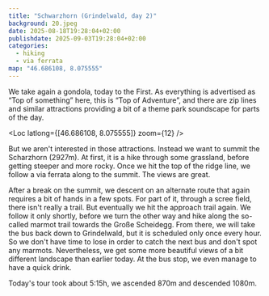 ```yaml
---
title: "Schwarzhorn (Grindelwald, day 2)"
background: 20.jpeg
date: 2025-08-18T19:28:04+02:00
publishdate: 2025-09-03T19:28:04+02:00
categories:
  - hiking
  - via ferrata
map: "46.686108, 8.075555"
---
```


We take again a gondola, today to the First. As everything is advertised as “Top
of something” here, this is “Top of Adventure”, and there are zip lines and
similar attractions providing a bit of a theme park soundscape for parts of the
day.

<Loc latlong={[46.686108, 8.075555]} zoom={12} />

But we aren't interested in those attractions. Instead we want to summit the
Scharzhorn (2927m). At first, it is a hike through some grassland, before getting
steeper and more rocky. Once we hit the top of the ridge line, we follow a via
ferrata along to the summit. The views are great.

<Rimg src="3.jpeg" alt="Approach to the Schwarzhorn" />

<Gallery>
  <Rimg src="5.jpeg" alt="A cow" />
  <Rimg src="6.jpeg" caption="The ridge line in-sight." />
  <Rimg
    src="7.jpeg"
    caption="Ladders make the steep parts of the ridge line approachable."
  />
  <Rimg src="9.jpeg" caption="View of the Eiger." />
  <Rimg src="10.jpeg" caption="Ascending through the rock field." />
  <Rimg src="12.jpeg" alt="Butterfly" />
</Gallery>

<Pano2x src="1.jpeg" caption="View back of the approach." />

<Gallery>
  <Rimg src="13.jpeg" caption="Starting along the ridge line." />
  <Rimg src="15.jpeg" caption="Up some ladders." />
  <Rimg src="20.jpeg" caption="The view!" />
  <Rimg src="22.jpeg" caption="On the summit." />
</Gallery>

<Pano2x src="3.jpeg" alt="View from Scharzhorn." />

After a break on the summit, we descent on an alternate route that again
requires a bit of hands in a few spots. For part of it, through a scree field,
there isn't really a trail. But eventually we hit the approach trail again. We
follow it only shortly, before we turn the other way and hike along the
so-called marmot trail towards the Große Scheidegg. From there, we will take the
bus back down to Grindelwald, but it is scheduled only once every hour. So we
don't have time to lose in order to catch the next bus and don't spot any
marmots. Nevertheless, we get some more beautiful views of a bit different
landscape than earlier today. At the bus stop, we even manage to have a quick
drink.

<Gallery>
  <Rimg src="23.jpeg" alt="Descent" />
  <Rimg src="24.jpeg" alt="Descent" />
  <Rimg src="25.jpeg" alt="Descent" />
</Gallery>

Today's tour took about 5:15h, we ascended 870m and descended 1080m.

<Nextday />
